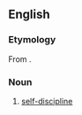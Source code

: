 ==English==

===Etymology===
From {{etyl|grc|en}} {{m|grc|ἄσκησις||exercise}}.

===Noun===
{{en-noun|-}}

# [[self-discipline]]